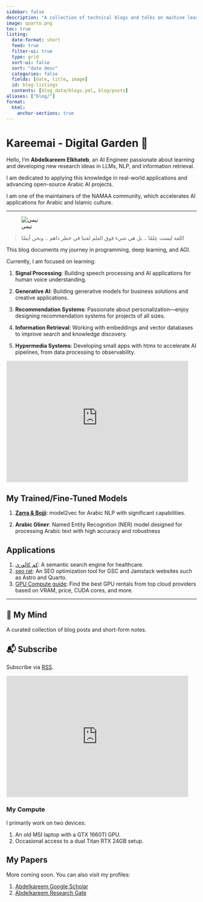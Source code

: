 ```yaml
---
sidebar: false
description: "A collection of technical blogs and talks on machine learning and data science."
image: quarto.png
toc: true
listing:
  date-format: short
  feed: true
  filter-ui: true
  type: grid
  sort-ui: false
  sort: "date desc"
  categories: false
  fields: [date, title, image]
  id: blog-listings
  contents: [blog_data/blogs.yml, blog/posts]
aliases: ["blog/"]
format:
  html:
    anchor-sections: true
---
```


# Kareemai - Digital Garden 🌱

Hello, I’m **Abdelkareem Elkhateb**, an AI Engineer passionate about learning and developing new research ideas in LLMs, NLP, and information retrieval. 

I am dedicated to applying this knowledge in real-world applications and advancing open-source Arabic AI projects.

I am one of the maintainers of the NAMAA community, which accelerates AI applications for Arabic and Islamic culture.

****
::: {layout="[80,80]" .profile-header}

![تيمي](dev.svg){.profile-pic}

>   اللغة ليست عِلمًا .. بل هي شيء فوق العلم  لغتنا في خطر داهم .. ونحن أيضًا

:::

This blog documents my journey in programming, deep learning, and AGI. 

Currently, I am focused on learning:

1. **Signal Processing**: Building speech processing and AI applications for human voice understanding.

2. **Generative AI**: Building generative models for business solutions and creative applications.

3. **Recommendation Systems**: Passionate about personalization—enjoy designing recommendation systems for projects of all sizes.

4. **Information Retrieval**: Working with embeddings and vector databases to improve search and knowledge discovery.

5. **Hypermedia Systems**: Developing small apps with htmx to accelerate AI pipelines, from data processing to observability.


<iframe src="https://kareemnns.substack.com/embed" width="480" height="320" style="border:1px solid #EEE; background:white;" frameborder="0" scrolling="no"></iframe>

## My Trained/Fine-Tuned Models

1. **[Zarra & Bojji](http://kareemai.com/blog/posts/minishlab/blog_zaraah.html)**: model2vec for Arabic NLP with significant capabilities.

2. **Arabic Gliner**:  Named Entity Recognition (NER) model designed for processing Arabic text with high accuracy and robustness

## Applications

1. [كم كالوري](https://kamcalorie.com): A semantic search engine for healthcare.
2. [seo rat](https://github.com/abdelkareemkobo/seo_rat): An SEO optimization tool for GSC and Jamstack websites such as Astro and Quarto.
3. [GPU Compute guide](https://gpuvec.com): Find the best GPU rentals from top cloud providers based on VRAM, price, CUDA cores, and more.

---

## 🧠 My Mind

A curated collection of blog posts and short-form notes.

::: {#blog-listings}
:::

## 📬 Subscribe 

Subscribe via [<i class="bi bi-rss"></i> RSS](index.xml).

<iframe src="https://gpuvecc.substack.com/embed" width="480" height="320" style="border:1px solid #EEE; background:white;" frameborder="0" scrolling="no"></iframe>

### My Compute 

I primarily work on two devices:

1. An old MSI laptop with a GTX 1660TI GPU.
2. Occasional access to a dual Titan RTX 24GB setup.

## My Papers 

More coming soon. You can also visit my profiles:

1. [Abdelkareem Google Scholar](https://scholar.google.com/citations?user=lF1wxvcAAAAJ&hl=en)
2. [Abdelkareem Research Gate](https://www.researchgate.net/profile/Abdelkareem-Elkhateb)